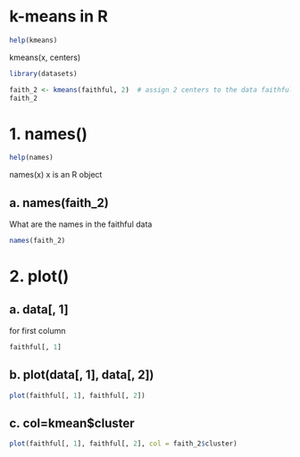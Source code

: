 
# k-means in R

```r
help(kmeans)
```

kmeans(x, centers)


```r
library(datasets)

faith_2 <- kmeans(faithful, 2)  # assign 2 centers to the data faithful
faith_2
```

# 1. names()

```r
help(names)
```

names(x) 
      x is an R object


## a. names(faith_2)

What are the names in the faithful data

```r
names(faith_2)
```

# 2. plot()

## a. data[, 1]

for first column

```r
faithful[, 1]
```


## b. plot(data[, 1], data[, 2])

```r
plot(faithful[, 1], faithful[, 2])
```

## c. col=kmean$cluster

```r
plot(faithful[, 1], faithful[, 2], col = faith_2$cluster)
```

